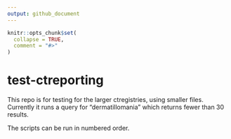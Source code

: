 ```yaml
---
output: github_document
---
```


<!-- README.md is generated from README.Rmd. Please edit that file -->

```r
knitr::opts_chunk$set(
  collapse = TRUE,
  comment = "#>"
)
```

# test-ctreporting

<!-- badges: start -->
<!-- badges: end -->

This repo is for testing for the larger ctregistries, using smaller files. Currently it runs a query for "dermatillomania" which returns fewer than 30 results.

The scripts can be run in numbered order.
